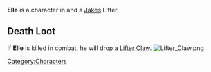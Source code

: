 

{{Infobox
| name     = Elle
| image    = Elle portrait.png
| race     = Shroke
| location = Havaria - Murder Bay
| source   = 
| reward   = 
| related  = Jakes - Lifter
| ID       =
}}'''Elle''' is a character in {{Gamename}} and a [[Jakes]] Lifter.

== Death Loot ==
If '''Elle''' is killed in combat, he will drop a [[Lifter Claw]].
[[File:Lifter Claw.png|none|thumb]]
<br />
[[Category:Characters]]